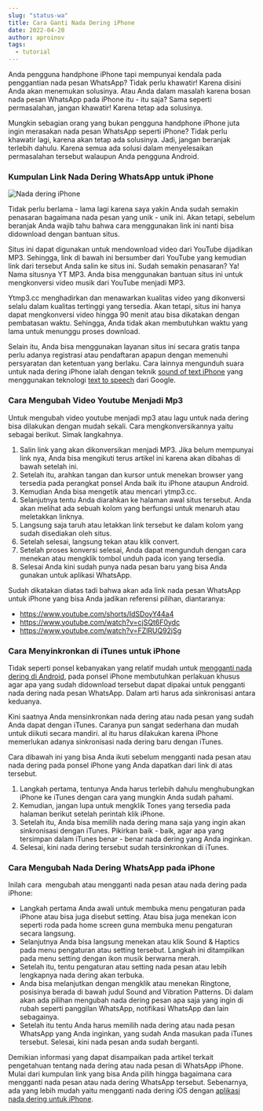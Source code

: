 ```yaml
---
slug: "status-wa"
title: Cara Ganti Nada Dering iPhone
date: 2022-04-20
author: aproinov
tags:
  - tutorial
---
```


Anda pengguna handphone iPhone tapi mempunyai kendala pada penggantian nada pesan WhatsApp? Tidak perlu khawatir! Karena disini Anda akan menemukan solusinya. Atau Anda dalam masalah karena bosan nada pesan WhatsApp pada iPhone itu - itu saja? Sama seperti permasalahan, jangan khawatir! Karena tetap ada solusinya.

Mungkin sebagian orang yang bukan pengguna handphone iPhone juta ingin merasakan nada pesan WhatsApp seperti iPhone? Tidak perlu khawatir lagi, karena akan tetap ada solusinya. Jadi, jangan beranjak terlebih dahulu. Karena semua ada solusi dalam menyelesaikan permasalahan tersebut walaupun Anda pengguna Android.

### Kumpulan Link Nada Dering WhatsApp untuk iPhone

![Nada dering iPhone](/images/nada-iphone.jpg)

Tidak perlu berlama - lama lagi karena saya yakin Anda sudah semakin penasaran bagaimana nada pesan yang unik - unik ini. Akan tetapi, sebelum beranjak Anda wajib tahu bahwa cara menggunakan link ini nanti bisa didownload dengan bantuan situs.

Situs ini dapat digunakan untuk mendownload video dari YouTube dijadikan MP3. Sehingga, link di bawah ini bersumber dari YouTube yang kemudian link dari tersebut Anda salin ke situs ini. Sudah semakin penasaran? Ya! Nama situsnya YT MP3. Anda bisa menggunakan bantuan situs ini untuk mengkonversi video musik dari YouTube menjadi MP3.

Ytmp3.cc menghadirkan dan menawarkan kualitas video yang dikonversi selalu dalam kualitas tertinggi yang tersedia. Akan tetapi, situs ini hanya dapat mengkonversi video hingga 90 menit atau bisa dikatakan dengan pembatasan waktu. Sehingga, Anda tidak akan membutuhkan waktu yang lama untuk menunggu proses download.

Selain itu, Anda bisa menggunakan layanan situs ini secara gratis tanpa perlu adanya registrasi atau pendaftaran apapun dengan memenuhi persyaratan dan ketentuan yang berlaku. Cara lainnya mengunduh suara untuk nada dering iPhone ialah dengan teknik [sound of text iPhone](https://whitepaper.co.id/sound-of-text-wa-untuk-iphone/) yang menggunakan teknologi [text to speech](https://teknosia.netlify.app/posts/text-to-speech) dari Google.

### Cara Mengubah Video Youtube Menjadi Mp3

Untuk mengubah video youtube menjadi mp3 atau lagu untuk nada dering bisa dilakukan dengan mudah sekali. Cara mengkonversikannya yaitu sebagai berikut. Simak langkahnya.

1. Salin link yang akan dikonversikan menjadi MP3. Jika belum mempunyai link nya, Anda bisa mengikuti terus artikel ini karena akan dibahas di bawah setelah ini.
2. Setelah itu, arahkan tangan dan kursor untuk menekan browser yang tersedia pada perangkat ponsel Anda baik itu iPhone ataupun Android.
3. Kemudian Anda bisa mengetik atau mencari ytmp3.cc.
4. Selanjutnya tentu Anda diarahkan ke halaman awal situs tersebut. Anda akan melihat ada sebuah kolom yang berfungsi untuk menaruh atau meletakkan linknya.
5. Langsung saja taruh atau letakkan link tersebut ke dalam kolom yang sudah disediakan oleh situs.
6. Setelah selesai, langsung tekan atau klik convert.
7. Setelah proses konversi selesai, Anda dapat mengunduh dengan cara menekan atau mengklik tombol unduh pada icon yang tersedia.
8. Selesai Anda kini sudah punya nada pesan baru yang bisa Anda gunakan untuk aplikasi WhatsApp.

Sudah dikatakan diatas tadi bahwa akan ada link nada pesan WhatsApp untuk iPhone yang bisa Anda jadikan referensi pilihan, diantaranya:

- https://www.youtube.com/shorts/IdSDoyY44a4
- https://www.youtube.com/watch?v=cjSQt6F0ydc
- https://www.youtube.com/watch?v=FZlRUQ92jSg

### Cara Menyinkronkan di iTunes untuk iPhone


Tidak seperti ponsel kebanyakan yang relatif mudah untuk [mengganti nada dering di Android](https://teknosia.netlify.app/posts/ganti-nada), pada ponsel iPhone membutuhkan perlakuan khusus agar apa yang sudah didownload tersebut dapat dipakai untuk pengganti nada dering nada pesan WhatsApp. Dalam arti harus ada sinkronisasi antara keduanya.

Kini saatnya Anda mensinkronkan nada dering atau nada pesan yang sudah Anda dapat dengan iTunes. Caranya pun sangat sederhana dan mudah untuk diikuti secara mandiri. al itu harus dilakukan karena iPhone memerlukan adanya sinkronisasi nada dering baru dengan iTunes.

Cara dibawah ini yang bisa Anda ikuti sebelum mengganti nada pesan atau nada dering pada ponsel iPhone yang Anda dapatkan dari link di atas tersebut.

1. Langkah pertama, tentunya Anda harus terlebih dahulu menghubungkan iPhone ke iTunes dengan cara yang mungkin Anda sudah pahami.
2. Kemudian, jangan lupa untuk mengklik Tones yang tersedia pada halaman berikut setelah perintah klik iPhone.
3. Setelah itu, Anda bisa memilih nada dering mana saja yang ingin akan sinkronisasi dengan iTunes. Pikirkan baik - baik, agar apa yang tersimpan dalam iTunes benar - benar nada dering yang Anda inginkan.
4. Selesai, kini nada dering tersebut sudah tersinkronkan di iTunes.

### Cara Mengubah Nada Dering WhatsApp pada iPhone

Inilah cara  mengubah atau mengganti nada pesan atau nada dering pada iPhone:

- Langkah pertama Anda awali untuk membuka menu pengaturan pada iPhone atau bisa juga disebut setting. Atau bisa juga menekan icon seperti roda pada home screen guna membuka menu pengaturan secara langsung.
- Selanjutnya Anda bisa langsung menekan atau klik Sound & Haptics pada menu pengaturan atau setting tersebut. Langkah ini ditampilkan pada menu setting dengan ikon musik berwarna merah.
- Setelah itu, tentu pengaturan atau setting nada pesan atau lebih lengkapnya nada dering akan terbuka.
- Anda bisa melanjutkan dengan mengklik atau menekan Ringtone, posisinya berada di bawah judul Sound and Vibration Patterns. Di dalam akan ada pilihan mengubah nada dering pesan apa saja yang ingin di rubah seperti panggilan WhatsApp, notifikasi WhatsApp dan lain sebagainya.
- Setelah itu tentu Anda harus memilih nada dering atau nada pesan WhatsApp yang Anda inginkan, yang sudah Anda masukan pada iTunes tersebut. Selesai, kini nada pesan anda sudah berganti.

Demikian informasi yang dapat disampaikan pada artikel terkait pengetahuan tentang nada dering atau nada pesan di WhatsApp iPhone. Mulai dari kumpulan link yang bisa Anda pilih hingga bagaimana cara mengganti nada pesan atau nada dering WhatsApp tersebut. Sebenarnya, ada yang lebih mudah yaitu mengganti nada dering iOS dengan [aplikasi nada dering untuk iPhone](https://blogs.itb.ac.id/feeds/ganti-nada-dering-iphone/).
